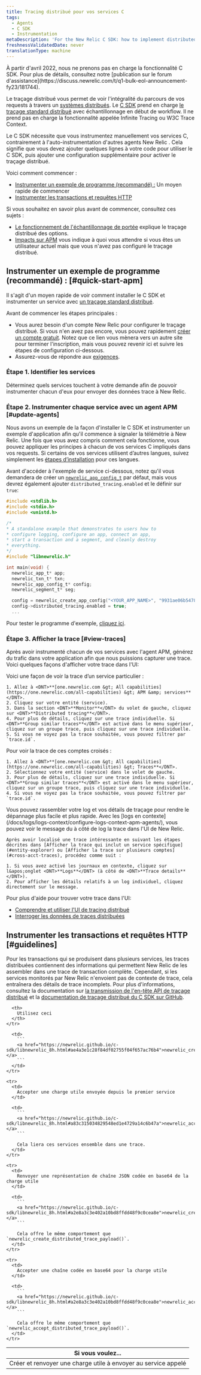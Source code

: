 ```yaml
---
title: Tracing distribué pour vos services C
tags:
  - Agents
  - C SDK
  - Instrumentation
metaDescription: 'For the New Relic C SDK: how to implement distributed tracing across your C language applications and services.'
freshnessValidatedDate: never
translationType: machine
---
```


<Callout variant="important" title="AVIS DE FIN DE VIE">
  À partir d&apos;avril 2022, nous ne prenons pas en charge la fonctionnalité C SDK. Pour plus de détails, consultez notre [publication sur le forum d&apos;assistance](https://discuss.newrelic.com/t/q1-bulk-eol-announcement-fy23/181744).
</Callout>

Le traçage distribué vous permet de voir l&apos;intégralité du parcours de vos requests à travers un [systèmes distribués](/docs/distributed-tracing/concepts/introduction-distributed-tracing). Le [C SDK](https://github.com/newrelic/c-sdk) prend en charge [le traçage standard distribué](/docs/distributed-tracing/concepts/how-new-relic-distributed-tracing-works/#head-based) avec échantillonnage en début de workflow. Il ne prend pas en charge la fonctionnalité appelée Infinite Tracing ou W3C Trace Context.

Le C SDK nécessite que vous instrumentez manuellement vos services C, contrairement à l&apos;auto-instrumentation d&apos;autres agents New Relic . Cela signifie que vous devez ajouter quelques lignes à votre code pour utiliser le C SDK, puis ajouter une configuration supplémentaire pour activer le traçage distribué.

Voici comment commencer :

* [Instrumenter un exemple de programme (recommandé) :](#quick-start-apm) Un moyen rapide de commencer
* [Instrumenter les transactions et requêtes HTTP](#guidelines)

<Callout variant="tip">
  Si vous souhaitez en savoir plus avant de commencer, consultez ces sujets :

  * [Le fonctionnement de l&apos;échantillonnage de portée](/docs/understand-dependencies/distributed-tracing/get-started/how-new-relic-distributed-tracing-works#sampling) explique le traçage distribué des options.
  * [Impacts sur APM](/docs/apm/distributed-tracing/getting-started/transition-guide-distributed-tracing) vous indique à quoi vous attendre si vous êtes un utilisateur actuel mais que vous <InlinePopover type="apm" />n&apos;avez pas configuré le traçage distribué.
</Callout>

## Instrumenter un exemple de programme (recommandé) : [#quick-start-apm]

Il s&apos;agit d&apos;un moyen rapide de voir comment installer le C SDK et instrumenter un service avec [un traçage standard distribué](/docs/distributed-tracing/concepts/how-new-relic-distributed-tracing-works/#head-based).

Avant de commencer les étapes principales :

* Vous aurez besoin d&apos;un compte New Relic pour configurer le traçage distribué. Si vous n&apos;en avez pas encore, vous pouvez rapidement [créer un compte gratuit](https://newrelic.com/signup). Notez que ce lien vous mènera vers un autre site pour terminer l&apos;inscription, mais vous pouvez revenir ici et suivre les étapes de configuration ci-dessous.
* Assurez-vous de répondre aux [exigences](/docs/apm/agents/c-sdk/get-started/c-sdk-compatibility-requirements).

### Étape 1. Identifier les services

Déterminez quels services touchent à votre demande afin de pouvoir instrumenter chacun d&apos;eux pour envoyer des données trace à New Relic.

### Étape 2. Instrumenter chaque service avec un agent APM [#update-agents]

Nous avons un exemple de la façon d&apos;installer le C SDK et instrumenter un exemple d&apos;application afin qu&apos;il commence à signaler la télémétrie à New Relic. Une fois que vous avez compris comment cela fonctionne, vous pouvez appliquer les principes à chacun de vos services C impliqués dans vos requests. Si certains de vos services utilisent d’autres langues, suivez simplement les [étapes d’installation](/docs/distributed-tracing/enable-configure/quick-start) pour ces langues.

Avant d&apos;accéder à l&apos;exemple de service ci-dessous, notez qu&apos;il vous demandera de créer un [`newrelic_app_config_t`](https://newrelic.github.io/c-sdk/structnewrelic__app__config__t.html) par défaut, mais vous devrez également ajouter `distributed_tracing.enabled` et le définir sur `true`:

```c
#include <stdlib.h>
#include <stdio.h>
#include <unistd.h>

/*
* A standalone example that demonstrates to users how to
* configure logging, configure an app, connect an app,
* start a transaction and a segment, and cleanly destroy
* everything.
*/
#include "libnewrelic.h"

int main(void) {
  newrelic_app_t* app;
  newrelic_txn_t* txn;
  newrelic_app_config_t* config;
  newrelic_segment_t* seg;

  config = newrelic_create_app_config("<YOUR_APP_NAME>", "9931ae06b54780ab846c16fc602b5778ead3907f");
  config->distributed_tracing.enabled = true;
  ...

```

Pour tester le programme d&apos;exemple, [cliquez ici](https://one.newrelic.com/launcher/nr1-core.settings?pane=eyJuZXJkbGV0SWQiOiJ0dWNzb24ucGxnLWluc3RydW1lbnQtZXZlcnl0aGluZyJ9&cards%5B0%5D=eyJuZXJkbGV0SWQiOiJzZXR1cC1uZXJkbGV0cy5zZXR1cC1jLWludGVncmF0aW9uIiwiYWNjb3VudElkIjoyNjQwNDA5fQ==&platform%5BaccountId%5D=2498654&platform%5BtimeRange%5D%5Bduration%5D=1800000&platform%5B$isFallbackTimeRange%5D=true).

### Étape 3. Afficher la trace [#view-traces]

Après avoir instrumenté chacun de vos services avec l&apos;agent APM, générez du trafic dans votre application afin que nous puissions capturer une trace. Voici quelques façons d&apos;afficher votre trace dans l&apos;UI:

<CollapserGroup>
  <Collapser id="entity-explorer" title="Afficher les traces qui incluent un service spécifique">
    Voici une façon de voir la trace d’un service particulier :

    1. Allez à <DNT>**[one.newrelic.com &gt; All capabilities](https://one.newrelic.com/all-capabilities) &gt; APM &amp; services**</DNT>.
    2. Cliquez sur votre entité (service).
    3. Dans la section <DNT>**Monitor**</DNT> du volet de gauche, cliquez sur <DNT>**Distributed tracing**</DNT>.
    4. Pour plus de détails, cliquez sur une trace individuelle. Si <DNT>**Group similar traces**</DNT> est activé dans le menu supérieur, cliquez sur un groupe trace, puis cliquez sur une trace individuelle.
    5. Si vous ne voyez pas la trace souhaitée, vous pouvez filtrer par `trace.id`.
  </Collapser>

  <Collapser id="cross-acct-traces" title="Afficher la trace sur les comptes">
    Pour voir la trace de ces comptes croisés :

    1. Allez à <DNT>**[one.newrelic.com &gt; All capabilities](https://one.newrelic.com/all-capabilities) &gt; Traces**</DNT>.
    2. Sélectionnez votre entité (service) dans le volet de gauche.
    3. Pour plus de détails, cliquez sur une trace individuelle. Si <DNT>**Group similar traces**</DNT> est activé dans le menu supérieur, cliquez sur un groupe trace, puis cliquez sur une trace individuelle.
    4. Si vous ne voyez pas la trace souhaitée, vous pouvez filtrer par `trace.id`.
  </Collapser>

  <Collapser id="logs-context" title="Examiner le log lié à la trace">
    Vous pouvez rassembler votre log et vos détails de traçage pour rendre le dépannage plus facile et plus rapide. Avec les [logs en contexte](/docs/logs/logs-context/configure-logs-context-apm-agents/), vous pouvez voir le message du à côté de log la trace dans l&apos;UI de New Relic.

    Après avoir localisé une trace intéressante en suivant les étapes décrites dans [Afficher la trace qui inclut un service spécifique](#entity-explorer) ou [Afficher la trace sur plusieurs comptes](#cross-acct-traces), procédez comme suit :

    1. Si vous avez activé les journaux en contexte, cliquez sur l&apos;onglet <DNT>**Logs**</DNT> (à côté de <DNT>**Trace details**</DNT>).
    2. Pour afficher les détails relatifs à un log individuel, cliquez directement sur le message.
  </Collapser>
</CollapserGroup>

Pour plus d&apos;aide pour trouver votre trace dans l&apos;UI:

* [Comprendre et utiliser l&apos;UI de tracing distribué](/docs/distributed-tracing/ui-data/understand-use-distributed-tracing-ui)
* [Interroger les données de traces distribuées](/docs/understand-dependencies/distributed-tracing/ui-data/query-distributed-trace-data)

## Instrumenter les transactions et requêtes HTTP [#guidelines]

Pour les transactions qui se produisent dans plusieurs services, les traces distribuées contiennent des informations qui permettent New Relic de les assembler dans une trace de transaction complète. Cependant, si les services monitorés par New Relic n&apos;envoient pas de contexte de trace, cela entraînera des détails de trace incomplets. Pour plus d&apos;informations, consultez la documentation sur [la transmission de l&apos;en-tête API de traçage distribué](/docs/understand-dependencies/distributed-tracing/enable-configure/enable-distributed-tracing#agent-apis) et la [documentation de traçage distribué du C SDK sur GitHub](https://github.com/newrelic/c-sdk/blob/master/GUIDE.md#distributed-tracing).

<table>
  <thead>
    <tr>
      <th style={{ width: "300px" }}>
        Si vous voulez...
      </th>

      <th>
        Utilisez ceci
      </th>
    </tr>
  </thead>

  <tbody>
    <tr>
      <td>
        Créer et renvoyer une charge utile à envoyer au service appelé
      </td>

      <td>
        ```
        <a href="https://newrelic.github.io/c-sdk/libnewrelic_8h.html#ae4a3e1c28f84df02755f04f657ac76b4">newrelic_create_distributed_trace_payload()</a>
        ```
      </td>
    </tr>

    <tr>
      <td>
        Accepter une charge utile envoyée depuis le premier service
      </td>

      <td>
        ```
        <a href="https://newrelic.github.io/c-sdk/libnewrelic_8h.html#a83c315034829548ed1e4729a14c6b47a">newrelic_accept_distributed_trace_payload()</a>
        ```

        Cela liera ces services ensemble dans une trace.
      </td>
    </tr>

    <tr>
      <td>
        Renvoyer une représentation de chaîne JSON codée en base64 de la charge utile
      </td>

      <td>
        ```
        <a href="https://newrelic.github.io/c-sdk/libnewrelic_8h.html#a2e8a3c3e402a10bd8ffdd48f9c0cea8e">newrelic_create_distributed_trace_payload_httpsafe()</a>
        ```

        Cela offre le même comportement que `newrelic_create_distributed_trace_payload()`.
      </td>
    </tr>

    <tr>
      <td>
        Accepter une chaîne codée en base64 pour la charge utile
      </td>

      <td>
        ```
        <a href="https://newrelic.github.io/c-sdk/libnewrelic_8h.html#a2e8a3c3e402a10bd8ffdd48f9c0cea8e">newrelic_accept_distributed_trace_payload_httpsafe()</a>
        ```

        Cela offre le même comportement que `newrelic_accept_distributed_trace_payload()`.
      </td>
    </tr>
  </tbody>
</table>